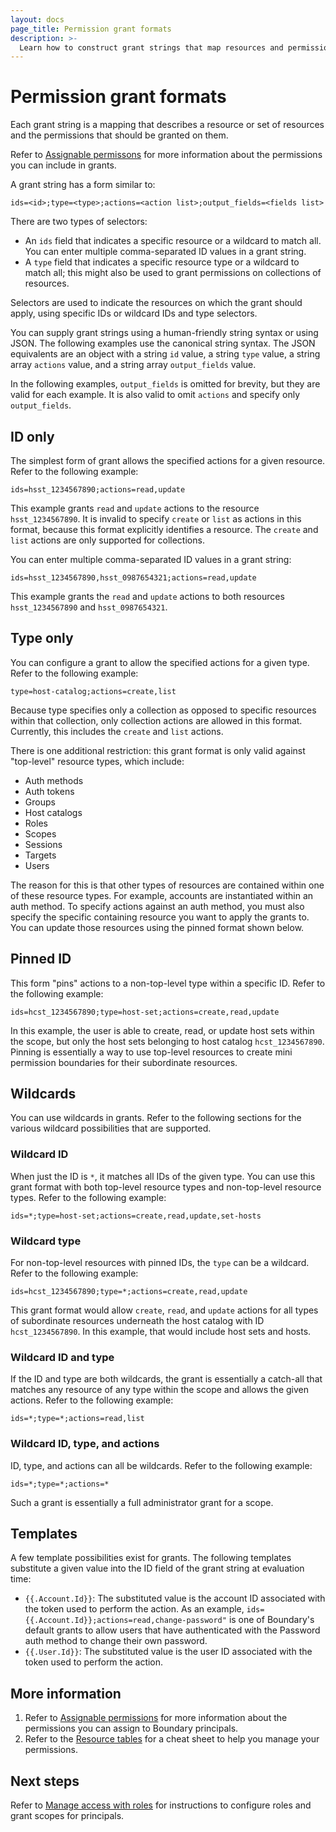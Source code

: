 ```yaml
---
layout: docs
page_title: Permission grant formats
description: >-
  Learn how to construct grant strings that map resources and permissions. Understand ID, Type, Pinned, and Wildcard grant formats. View possible grant templates.
---
```


# Permission grant formats

Each grant string is a mapping that describes a resource or set of resources and
the permissions that should be granted on them.

Refer to [Assignable permissons](/boundary/docs/rbac/assignable-permissions) for more information about the permissions you can include in grants.

A grant string has a form similar to:

`ids=<id>;type=<type>;actions=<action list>;output_fields=<fields list>`

There are two types of selectors:

- An `ids` field that indicates a specific resource or a wildcard to match all.
You can enter multiple comma-separated ID values in a grant string.
- A `type` field that indicates a specific resource type or a wildcard to match
  all; this might also be used to grant permissions on collections of resources.

Selectors are used to indicate the resources on which the grant should apply,
using specific IDs or wildcard IDs and type selectors.

You can supply grant strings using a human-friendly string syntax or using JSON.
The following examples use the canonical string syntax.
The JSON equivalents are an object with a string `id` value, a string `type` value, a string array `actions` value, and a string array `output_fields` value.

In the following examples, `output_fields` is omitted for brevity, but they are valid for each example.
It is also valid to omit `actions` and specify only `output_fields`.

## ID only

The simplest form of grant allows the specified actions for a given resource.
Refer to the following example:

`ids=hsst_1234567890;actions=read,update`

This example grants `read` and `update` actions to the resource `hsst_1234567890`. It is invalid
to specify `create` or `list` as actions in this format, because this format
explicitly identifies a resource.
The `create` and `list` actions are only supported for collections.

You can enter multiple comma-separated ID values in a grant string:

`ids=hsst_1234567890,hsst_0987654321;actions=read,update`

This example grants the `read` and `update` actions to both resources `hsst_1234567890` and `hsst_0987654321`.

## Type only

You can configure a grant to allow the specified actions for a given type.
Refer to the following example:

`type=host-catalog;actions=create,list`

Because type specifies only a collection as opposed to specific resources within
that collection, only collection actions are allowed in this format. Currently,
this includes the `create` and `list` actions.

There is one additional restriction: this grant format is only valid against "top-level"
resource types, which include:

- Auth methods
- Auth tokens
- Groups
- Host catalogs
- Roles
- Scopes
- Sessions
- Targets
- Users

The reason for this is that other types of resources are contained within one of
these resource types.
For example, accounts are instantiated within an auth
method. To specify actions against an auth method, you must also specify the
specific containing resource you want to apply the grants to.
You can update those resources using the pinned format shown below.

## Pinned ID

This form "pins" actions to a non-top-level type within a specific ID.
Refer to the following example:

`ids=hcst_1234567890;type=host-set;actions=create,read,update`

In this example, the user is able to create, read, or update host sets within
the scope, but only the host sets belonging to host catalog `hcst_1234567890`.
Pinning is essentially a way to use top-level resources to create mini
permission boundaries for their subordinate resources.

## Wildcards

You can use wildcards in grants.
Refer to the following sections for the various wildcard possibilities that are supported.

### Wildcard ID

When just the ID is `*`, it matches all IDs of the given type. You can use this grant format
with both top-level resource types and non-top-level resource types.
Refer to the following example:

`ids=*;type=host-set;actions=create,read,update,set-hosts`

### Wildcard type

For non-top-level resources with pinned IDs, the `type` can be a wildcard.
Refer to the following example:

`ids=hcst_1234567890;type=*;actions=create,read,update`

This grant format would allow `create`, `read`, and `update` actions for all types of
subordinate resources underneath the host
catalog with ID `hcst_1234567890`.
In this example, that would include host sets and hosts.

### Wildcard ID and type

If the ID and type are both wildcards, the grant is essentially a catch-all that matches any resource of any type within the scope and allows the given actions.
Refer to the following example:

`ids=*;type=*;actions=read,list`

### Wildcard ID, type, and actions

ID, type, and actions can all be wildcards.
Refer to the following example:

`ids=*;type=*;actions=*`

Such a grant is essentially a full administrator grant for a scope.

## Templates

A few template possibilities exist for grants.
The following templates substitute a given value into the ID field of the grant string at evaluation time:

- `{{.Account.Id}}`: The substituted value is the account ID associated with the
  token used to perform the action. As an example,
  `ids={{.Account.Id}};actions=read,change-password"` is one of Boundary's
  default grants to allow users that have authenticated with the Password auth
  method to change their own password.
- `{{.User.Id}}`: The substituted value is the user ID associated with the token
  used to perform the action.

## More information

1. Refer to [Assignable permissions](/boundary/docs/rbac/assignable-permissions) for more information about the permissions you can assign to Boundary principals.
1. Refer to the [Resource tables](/boundary/docs/rbac/resource-table) for a cheat sheet to help you manage your permissions.

## Next steps

Refer to [Manage access with roles](/boundary/docs/rbac/manage-roles) for instructions to configure roles and grant scopes for principals.
